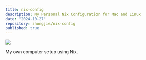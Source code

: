 ```yaml
---
title: nix-config
description: My Personal Nix Configuration for Mac and Linux
date: "2024-10-27"
repository: zhongjis/nix-config
published: true
---
```


[![](https://unkey.dev/images/landing/app.png)](https://unkey.dev)

My own computer setup using Nix.
